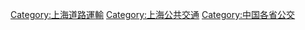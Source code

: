 [[Category:上海道路運輸|Category:上海道路運輸]]
[[Category:上海公共交通|Category:上海公共交通]]
[[Category:中国各省公交‎|Category:中国各省公交‎]]